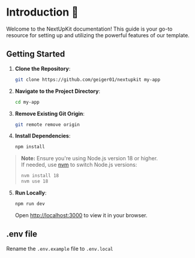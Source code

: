 # Introduction 👋

Welcome to the NextUpKit documentation! This guide is your go-to resource for setting up and utilizing the powerful features of our template.

## Getting Started

1. **Clone the Repository**:

   ```bash copy
   git clone https://github.com/geiger01/nextupkit my-app
   ```

2. **Navigate to the Project Directory**:

   ```bash copy
   cd my-app
   ```

3. **Remove Existing Git Origin**:

   ```bash copy
   git remote remove origin
   ```

4. **Install Dependencies**:

   ```bash copy
   npm install
   ```

> **Note:** Ensure you're using Node.js version 18 or higher.  
> If needed, use [nvm](https://github.com/nvm-sh/nvm) to switch Node.js versions:
>
> ```bash copy
> nvm install 18
> nvm use 18
> ```

5. **Run Locally**:

   ```bash copy
   npm run dev
   ```

   Open [http://localhost:3000](http://localhost:3000) to view it in your browser.

## .env file

Rename the `.env.example` file to `.env.local`
